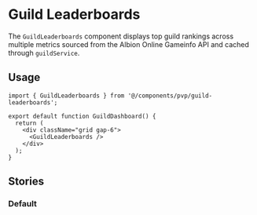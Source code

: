 

<Meta title="PvP/GuildLeaderboards" component={GuildLeaderboards} />

# Guild Leaderboards

The `GuildLeaderboards` component displays top guild rankings across multiple metrics sourced from the Albion Online Gameinfo API and cached through `guildService`.

## Usage

```tsx
import { GuildLeaderboards } from '@/components/pvp/guild-leaderboards';

export default function GuildDashboard() {
  return (
    <div className="grid gap-6">
      <GuildLeaderboards />
    </div>
  );
}
```

## Stories

### Default

<div className="max-w-5xl">
  <Canvas>
    <GuildLeaderboards />
  </Canvas>
</div>
